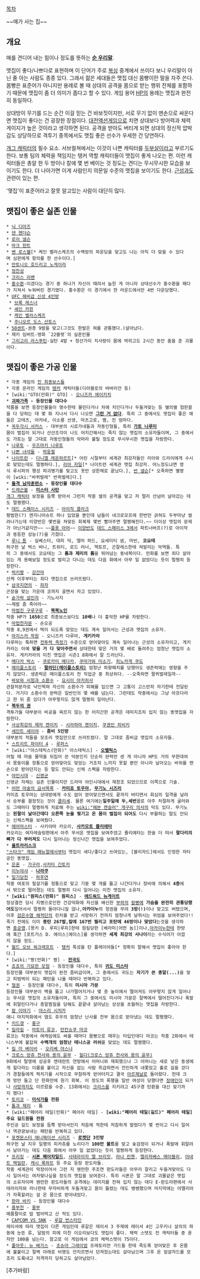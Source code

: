 [[목차]]

~~매가 사는 집~~

== 개요 ==
매를 견디어 내는 힘이나 정도를 뜻하는 '''[[순 우리말]]'''.

맷집이 좋다/나쁘다로 표현하며 이 단어가 주로 [[복싱]] 중계에서 쓰이다 보니 우리말이 아닌 줄 아는 사람도 종종 있다. 그래서 젊은 세대들은 맷집 대신 몸빵이란 말을 자주 쓴다. 몸빵은 표준어가 아니지만 용례로 볼 때 상대의 공격을 몸으로 받는 행위 전체를 포함하기 때문에 맷집이 좀 더 의미가 좁다고 할 수 있다. 게임 용어 [[HP]]의 용례는 맷집과 완전히 동일하다. 

상대방이 무기를 드는 순간 이걸 믿는 건 바보짓이지만, 서로 무기 없이 맨손으로 싸운다면 맷집이 좋다는 건 굉장한 장점이다. [[대전액션게임]]으로 치면 상대보다 방어력과 체력게이지가 높은 것이라고 생각하면 된다. 공격을 받아도 버티게 되면 상대의 정신적 압박감도 상당하므로 격투기 종목에서도 맷집 좋은 선수가 우세한 건 당연하다.

[[개그 캐릭터]]의 필수 요소. 서브컬쳐에서는 이것이 나쁜 캐릭터를 [[두부살]]이라고 부르기도 한다. 보통 팀의 체력을 책임지는 탱커 역할 캐릭터들이 맷집이 좋게 나오는 편. 이런 캐릭터들은 총알 한 두 방이나 칼에 몇 번 베이는 것 정도는 견디는 무시무시한 모습을 보이기도 한다. 더 나아가면 이게 사람인지 의문일 수준의 맷집을 보이기도 한다. [[근성]]과도 관련이 있는 편. 

'맺집'이 표준어라고 잘못 알고있는 사람이 대단히 많다.

== 맷집이 좋은 실존 인물 ==
 * [[닉 디아즈]]
 * [[댄 헨더슨]]
 * [[로이 넬슨]]
 * [[마크 헌트]]
 * [[벤 로스웰]][* 케인 벨라스케즈의 수백방의 파운딩을 맞고도 나는 아직 더 맞을 수 있다며 심판에게 항의를 한 선수이다.]
 * [[안토니오 호드리고 노게이라]]
 * [[정찬성]]
 * [[크리스 리벤]]
 * [[홍수환]]-이겼다는 경기 중 하나가 자신이 때려서 눕힌 게 아니라 상대선수가 홍수환을 패다가 지쳐서 누워버린 경기였다. 홍수환은 이 경기에서 한 라운드에서만 4번 다운당했다.
 * [[UFC 헤비급 신성 4인방]]
  * [[브록 레스너]]
  * [[셰인 카윈]]
  * [[케인 벨라스케즈]]
  * [[주니오르 도스 산토스]]
 * [[50센트]]-권총 9발을 맞고(그것도 한발은 혀를 관통했다.)살아났다.
 * 재키 임버트-영화 `22블렛`의 실존인물
 * [[그리고리 라스푸틴]]-실탄 4발 + 청산가리 치사량이 몸에 박히고도 2시간 동안 춤을 춘 괴물이다. 


== 맷집이 좋은 가공 인물 ==
 * 각종 게임의 [[진 최종보스]]들
 * 각종 온라인 게임의 [[탱커]] 캐릭터들(디아블로의 바바리안 등)
 * [wiki:"GTO(만화)" GTO] - [[오니즈카 에이키치]]
 * '''[[괴짜가족]] - 등장인물 대다수'''
 작품을 보면 등장인물들이 맹수한테 물린다거나 차에 치인다거나 두들겨맞는 등 별의별 험한꼴을 다 당하는 데 몇 화 지나서 다시 나오면 '''[[그런 거 없다]]'''. 특히 그 중에서도 맷집이 좋은 애들은 고테츠, 아카네, 이소룡 선생, 마츠고로, 벰, 진 엄마다.
 * [[꼭두각시 서커스]] - 대부분의 시로가네들과 자동인형들, 특히 '''[[가토 나루미]]'''
 몸이 벌집이 되거나 산산조각이 나도 어지간해서는 죽지 않는 맷집의 소유자들이며, 그 중에서도 가토는 말 그대로 자동인형들의 악마라 불릴 정도로 무시무시한 맷집을 자랑한다.
 * [[나루토]] - [[우즈마키 나루토]]
 * [[나쁜 녀석들]] - [[박웅철]]
 * [[나이트런]] - [[다니엘 레온하르트]][* 어린 시절부터 세계관 최강자들인 리아와 드라이에게 수시로 맞았는데도 멀쩡하다.], [[리아 자일]][* 나이트런 세계관 맷집 최강자. 어느정도냐면 영식 루시퍼의 행성 파괴병기를 맞고도 옷만 상한채로 끝났다.], [[반 넬슨]][* 오죽하면 별명이 [wiki:"바퀴벌레" 반퀴벌레]다.]
 * '''[[돌격 남자훈련소]] - 등장인물 대다수'''
 * [[드래곤볼]] - '''[[미스터 사탄]]'''
 [[개그 캐릭터]] 보정을 듬뿍 받아서 그런지 작중 셀의 공격을 맞고 저 멀리 산넘어 날아갔는 데도 멀쩡했다.
 * [[데드 스페이스 시리즈]] - [[아이작 클라크]]
 평범한(?) 엔지니어슈트 하나 입었을 뿐인데 남들이 네크로모프에 한번만 긁혀도 두부마냥 썰려나가는데 이양반은 몇번을 쳐맞든 회복제 몇번 빨아주면 멀쩡해진다.~~ 더이상 맷집의 문제가 아닌거같지만~~ ~~[[플롯 아머]]~~ [[존 카버|이양반]]도 [[데드 스페이스 3]]에서 파트너버프(?)로 아이작과 동등한 성능(?)을 가졌다.
 * [[루니 툰]] - 실베스터, 대피 덕, 엘머 퍼드, 요세미티 샘, 마빈, '''코요테'''
 허구헌 날 벅스 바니, 트위티, 로드 러너, 헥토르, 곤잘레스한테 쳐발리는 악역들. 특히 그 중에서도 코요테는 그 '''톰과 제리의 톰'''을 뛰어넘는 동네북이다. 만화를 보면 죄다 살아있는 게 용해보일 정도로 발리고 다니는 데도 다음 화에서 아무 일 없었다는 듯이 멀쩡히 등장한다.
 * [[럭키짱]] - [[강건마]]
 산케 이후부터는 죄다 맷집으로 쓰러뜨렸다.
 * [[삼국지연의]] - [[좌자]]
 곤장을 맞는 가운데 코까지 골면서 자고 있었다.
 * [[숟가락 살인자]] - 기노사지
 ~~제발 좀 죽어라~~
 * [[마법진 구루구루]] - '''[[북북노인]]'''
 작중 HP가 '''1650'''으로 최종보스보다도 '''10배'''나 더 흉악한 HP를 자랑한다.
 * [[마법천자문]] - 손오공
 작중 8,9권에서 떡이 되도록 맞았는 데도 계속 일어서는 근성과 맷집의 소유자. 
 * [[마지스카 학원]] - 오니즈카 다루마, '''게키카라'''
 다루마는 툭하면 [[전투력 측정기]] 수준으로 얻어맞아도 계속 일어나는 근성의 소유자이고, 게키카라는 아예 '''맞을 거 다 맞아주면서''' 상대한테 맞은 거의 몇 배로 돌려주는 엄청난 맷집의 소유자. 게키카라의 미친 맷집은 시즌1 8화에서 잘 드러난다.
 * [[메다카 박스]] - [[쿠로카미 메다카]], [[쿠마가와 미소기]], [[히노카게 쿠도]]
 * [[메이플스토리]] - '''[[팔라딘(메이플스토리)]]''' 엄청난 하향패치를 당했어도 생존력에는 영향을 주지 않았다. 생존력은 메이플스토리 전 직업군 중 최상위다. --오죽하면 팔퀴벌레일까--
 * [[바보와 시험과 소환수]] - [[요시이 아키히사]]
 관찰처분자로 낙인찍혀 자신의 소환수가 피해를 입으면 그 고통이 고스란히 자기한테 전달된다. 거기다 소환수의 완력은 일반인의 몇 배를 넘는다. 그런데도 작중에서는 그냥 아프다라고 한 뒤 좀 있다가 아무렇지도 않게 멀쩡히 일어난다.
 * '''[[북두의 권]]'''
 격투가들 대부분이 비공을 찌르지 않는 한 어지간한 공격은 데미지조차 입지 않는 똥맷집을 자랑한다.
 * [[사상최강의 제자 켄이치]] - [[시라하마 켄이치]], [[쿠겐인 히비키]]
 * [[세인트 세이야]] - '''좀비 5인방'''
 대부분의 적들을 모조리 맷집만으로 쓰러트렸다. 말 그대로 좀비급 맷집의 소유자들.
 * [[스트리트 파이터 4]] - [[루퍼스]]
 * [wiki:"아스테릭스(만화)" 아스테릭스] - '''[[오벨릭스]]'''
 어릴 때 마술 물약을 뒤집어 쓴 덕분인지 단순히 완력만 센 게 아니라 HP도 거의 무한대여서 몽둥이를 정통으로 얻어맞아도 맞았는 거조차 느끼지 못할 뿐만 아니라 날아오는 바위를 맨손으로 받아던지는 등 말도 안되는 신체 스펙을 자랑한다.
 * [[야인시대]] - [[신영균]]
 신영균 자체는 실존 인물이지만 드라마 야인시대에서 재창조 되었으므로 이쪽으로 기술.
 * [[어떤 마술의 금서목록]] - '''[[카미죠 토우마]], [[무기노 시즈리]]'''
 카미죠 토우마는 상대방에게 수도 없이 얻어맞으면서도 끝까지 버티면서 회심의 일격을 날려서 승부를 결정짓는 것이 [[클리셰]]. 물론 여기에는'''일주일에 두,세번'''꼴로 아주 처절하게 굴러와도 그때마다 멀쩡하게 치료해 주는 [[wiki:"헤븐 캔슬러" 개구리 의사]]의 덕도 있다. 무기노는 '''왼팔이 날아간데다 오른쪽 눈을 찢기고 온 몸이 벌집이 되어도''' 다시 부활하는 말도 안되는 신체스펙을 보여줬다.
 * [[에어마스터]] - 사키야마 카오리, '''[[사카모토 쥴리에타]]'''
 카오리는 여자레슬링편에서 아주 무서운 맷집을 보여주었고 쥴리에타는 한술 더 떠서 '''팔다리의 뼈가 다 부러져도''' 다시 일어나는 정신나간 맷집을 보여주었다.
 * '''[[울트라리스크]]'''
 [["스타크" 게임 매뉴얼]]에서부터 맷집이 세다/좋다고 쓰여있는, [블리자드]에서도 인정한 자타공인 똥맷집.
 * [[은혼]] - [[가구라]],[[사카타 긴토키]]
 * [[이누야샤]] - '''[[나라쿠]]'''
 * [[일기당천]] - [[하후연]]
 작중 여포의 필살기를 정통으로 맞고 기둥 몇 개를 뜷고 나간다거나 장비에 의해서 '''4층'''에서 밖으로 떨어졌는 데도 멀쩡히 다시 일어나는 미친 맷집의 소유자.
 * '''[wiki:"원피스(만화)" 원피스]''' - '''[[에드워드 뉴게이트]]'''
 정상결전 당시 지병으로인한 건강악화에 자신을 배신한 [[스쿼드|부하]]의 [[칼빵]]에 '''가슴을 완전히 관통당했어도'''일어서서 멀쩡히 돌아다니질 않나,'''아카이누'''의 정권을 무려 '''3방(!)'''이나 맞고도 버텼으며,이후 [[검은수염 해적단]]의 린치를 받고 사망하기 전까지 엄청나게 날뛰시는 위엄을 보여주었다!!죽기 전에도 이미 '''총탄 267발,칼에 167번 찔리고 포탄에 46방이나 맞았다'''는것을 생각하면 [[충공깽]].[몽키 D. 루피|루피]한테 원킬당한 [베라미|어떤 놈]]이나,[[아카이누]]한테 한방에 훅간 [포트거스 D. 에이스|에이스]를 생각하면 '''세계 최강의 사나이'''라는 수식어가 아깝지 않을 정도.
 * [[월드 오브 워크래프트]] - [[탱커]] 특성을 탄 플레이어들[* 정확히 말해서 맷집이 좋아야 한다.]
 * [wiki:"짱(만화)" 짱] - '''[[전국도]]'''
 * [[죠죠의 기묘한 모험]] - 등장인물 대다수, 특히 '''[[귀도 미스타]]'''
 등장인물 대부분이 맷집이 완전 좀비급이며, 그 중에서도 귀도는 '''자기가 쏜 총알(...)'''을 맞고 피범벅이 되는 패턴을 나올 때마다 반복하고 있다.
 * [[철권]] - 등장인물 대다수, 특히 '''미시마 가문'''
 등장인물 대부분이 벽을 뜷고 나가떨어지거나 몇 층 높이에서 떨어져도 아무렇지 않게 일어나는 무서운 맷집의 소유자들이며, 특히 그 중에서도 미시마 가문은 절벽에서 떨어진다거나 폭발에 휘말린다거나 총알찜질을 당해도 끝끝내 살아남는 상상을 초월하는 맷집을 자랑한다.
 * [[칼 이야기]] - [[야스리 시치카]]
 애니 마지막화에서 염도 쥬우의 엄청난 난사를 전부 몸으로 받아냈는 데도 멀쩡했다.
 * [[키드갱]] - [[홍구]]
 * [[킬라킬]] - [[마토이 류코]], [[만칸쇼쿠 마코]]
 류코는 작중에서 여캐임에도 싸울 때마다 몸빵으로 때우는 타입인데다 마코는 작중 2화에서 테니스부에 붙잡혀 '''수백개의 엄청난 테니스공 러쉬'''를 맞았는 데도 멀쩡했다.
 * [[킬 미 베이비]] - [[오리베 야스나]]
 * [[크로스 앙쥬 천사와 용의 윤무]] - [[힐다(크로스 앙쥬 천사와 용의 윤무)]]
 9화에서 탈영에 성공후 엔데란트 연방에서 어머니와 재회했으나 그 어머니는 새로 낳은 동생에게 힐다라는 이름을 붙이고 자신을 없는 사람 취급하면서 잔인하게 내쫓았고 홀로 길을 걷다가 경찰들에게 퍽치기를 시작으로 무참하게 얻어터지고 결국 [[아르제날]]로 돌아왔다. 헌데 크게 멍만 들고 단 한화만에 원기 회복. 이 정도의 폭행을 일반 여성이 당했다면 [[장애인]]이 되거나 [[사망]]까지도 이르렀을 수준. 13화에서는 [[크리스(크로스 앙쥬 천사와 용의 윤무)|크리스]]를 지키려고 45구경 탄환을 대신 맞기까지 했다!
 * [[토리코]] - '''[[미식가]]들 전원'''
 * [[톰과 제리]] - 톰
 * [wiki:"페어리 테일(만화)" 페어리 테일] - '''[wiki:"페어리 테일(길드)" 페어리 테일] 주요 길드원들 전원'''
 주인공 길드 보정을 듬뿍 받아서인지 처음에 적한테 처참하게 발렸다가 몇 번이고 다시 일어나 역관광보내는 패턴을 반복하고 있다.
 * [[포켓몬스터 애니메이션 시리즈]] - '''[[로켓단]] 3인방'''
 허구헌 날 지우 일행의 피카츄를 노리다가 '''100만 볼트'''를 맞고 숮검정이 되거나 폭발에 휘말려서 날아가는 데도 다음 화에서 아무 일 없었다는 듯이 멀쩡하게 등장한다.
 * [[프리징]] - '''[[시폰 페어챠일드]]''', [[사테라이자 엘 브리짓]], [[라나 린첸]], [[엘리자베스 메이블리]], [[아네트 맥밀란]], [[캐시 록하트]] 등 주요 등장 판도라들.
 작중 세계관이 막장이어서 그런 지 웬만한 주조연 판도라들은 아무리 잘리고 두들겨맞아도 다시 일어서는 여자맞나싶을 정도의 맷집을 보여준다. 특히 시폰은 말 그대로 괴물같은 맷집의 소유자이며 웬만한 판도라들의 공격에는 데미지를 전혀 입지 않는 데다 E-판도라편에서 사테라이자와 라나한테 무자비하게 두들겨맞고 몸이 뜷렸는 데도 쌩쌩했으며 마지막에는 아멜리아가 자폭할려는 걸 온 몸으로 받아내었다.
 * [[한마 바키]] - 등장인물 대다수
 * [[흥부전]] - [[흥부]]
 매품팔이로 밥 벌어먹고 산 적도 있다.
 * [[CAPCOM VS SNK]] - [[루갈 번스타인]]
 레이셔에 따라 맷집이 다른 게임인데 루갈은 레이셔 3 주제에 레이셔 4인 고우키나 살의의 파동에 눈뜬 류, 달밤의 피에 미친 이오리보다도 맷집이 좋다. 체력 스텟도 전 캐릭터들 중 혼자만 100을 넘는다. 참고로 이 게임에서 쿄의 체력스텟이 75이다.
 * [[폴아웃: 뉴 베가스]] - [[조슈아 그레이엄]] 프레토리언 가드들 한테 죽도록 얻어맞은 후 온몸에 불붙이고 절벽 아래로 비명도 안지르면서 던져젔는대도 살아남으며 그후 온 암살자드를 모조리 도륙내고 저격까지 당하고도 살아남았다.
[추가바람]
